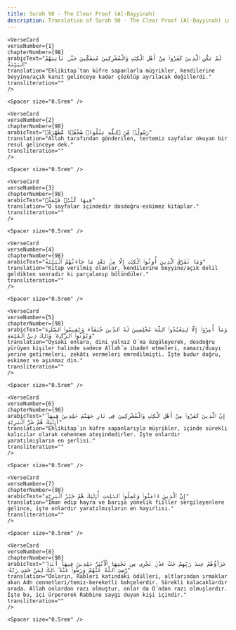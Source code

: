 ```yaml
---
title: Surah 98 - The Clear Proof (Al-Bayyinah)  
description: Translation of Surah 98 - The Clear Proof (Al-Bayyinah) in Turkish
---
```







    <VerseCard 
    verseNumber={1}
    chapterNumber={98}
    arabicText="لَمْ يَكُنِ ٱلَّذِينَ كَفَرُوا۟ مِنْ أَهْلِ ٱلْكِتَٰبِ وَٱلْمُشْرِكِينَ مُنفَكِّينَ حَتَّىٰ تَأْتِيَهُمُ ٱلْبَيِّنَةُ"
    translation="Ehlikitap´tan küfre sapanlarla müşrikler, kendilerine beyyine/açık kanıt gelinceye kadar çözülüp ayrılacak değillerdi."
    transliteration=""
    />

    <Spacer size="0.5rem" />
                
    <VerseCard 
    verseNumber={2}
    chapterNumber={98}
    arabicText="رَسُولٌۭ مِّنَ ٱللَّهِ يَتْلُوا۟ صُحُفًۭا مُّطَهَّرَةًۭ"
    translation="Allah tarafından gönderilen, tertemiz sayfalar okuyan bir resul gelinceye dek."
    transliteration=""
    />

    <Spacer size="0.5rem" />
                
    <VerseCard 
    verseNumber={3}
    chapterNumber={98}
    arabicText="فِيهَا كُتُبٌۭ قَيِّمَةٌۭ"
    translation="O sayfalar içindedir dosdoğru-eskimez kitaplar."
    transliteration=""
    />

    <Spacer size="0.5rem" />
                
    <VerseCard 
    verseNumber={4}
    chapterNumber={98}
    arabicText="وَمَا تَفَرَّقَ ٱلَّذِينَ أُوتُوا۟ ٱلْكِتَٰبَ إِلَّا مِنۢ بَعْدِ مَا جَآءَتْهُمُ ٱلْبَيِّنَةُ"
    translation="Kitap verilmiş olanlar, kendilerine beyyine/açık delil geldikten sonradır ki parçalanıp bölündüler."
    transliteration=""
    />

    <Spacer size="0.5rem" />
                
    <VerseCard 
    verseNumber={5}
    chapterNumber={98}
    arabicText="وَمَآ أُمِرُوٓا۟ إِلَّا لِيَعْبُدُوا۟ ٱللَّهَ مُخْلِصِينَ لَهُ ٱلدِّينَ حُنَفَآءَ وَيُقِيمُوا۟ ٱلصَّلَوٰةَ وَيُؤْتُوا۟ ٱلزَّكَوٰةَ ۚ وَذَٰلِكَ دِينُ ٱلْقَيِّمَةِ"
    translation="Oysaki onlara, dini yalnız O´na özgüleyerek, dosdoğru yürüyen kişiler halinde sadece Allah´a ibadet etmeleri, namazı/duayı yerine getirmeleri, zekâtı vermeleri emredilmişti. İşte budur doğru, eskimez ve aşınmaz din."
    transliteration=""
    />

    <Spacer size="0.5rem" />
                
    <VerseCard 
    verseNumber={6}
    chapterNumber={98}
    arabicText="إِنَّ ٱلَّذِينَ كَفَرُوا۟ مِنْ أَهْلِ ٱلْكِتَٰبِ وَٱلْمُشْرِكِينَ فِى نَارِ جَهَنَّمَ خَٰلِدِينَ فِيهَآ ۚ أُو۟لَٰٓئِكَ هُمْ شَرُّ ٱلْبَرِيَّةِ"
    translation="Ehlikitap´ın küfre sapanlarıyla müşrikler, içinde sürekli kalıcılar olarak cehennem ateşindedirler. İşte onlardır yaratılmışların en şerlisi."
    transliteration=""
    />

    <Spacer size="0.5rem" />
                
    <VerseCard 
    verseNumber={7}
    chapterNumber={98}
    arabicText="إِنَّ ٱلَّذِينَ ءَامَنُوا۟ وَعَمِلُوا۟ ٱلصَّٰلِحَٰتِ أُو۟لَٰٓئِكَ هُمْ خَيْرُ ٱلْبَرِيَّةِ"
    translation="İman edip hayra ve barışa yönelik fiiller sergileyenlere gelince, işte onlardır yaratılmışların en hayırlısı."
    transliteration=""
    />

    <Spacer size="0.5rem" />
                
    <VerseCard 
    verseNumber={8}
    chapterNumber={98}
    arabicText="جَزَآؤُهُمْ عِندَ رَبِّهِمْ جَنَّٰتُ عَدْنٍۢ تَجْرِى مِن تَحْتِهَا ٱلْأَنْهَٰرُ خَٰلِدِينَ فِيهَآ أَبَدًۭا ۖ رَّضِىَ ٱللَّهُ عَنْهُمْ وَرَضُوا۟ عَنْهُ ۚ ذَٰلِكَ لِمَنْ خَشِىَ رَبَّهُۥ"
    translation="Onların, Rableri katındaki ödülleri, altlarından ırmaklar akan Adn cennetleri/temiz-bereketli bahçelerdir. Sürekli kalacaklardır orada. Allah onlardan razı olmuştur, onlar da O´ndan razı olmuşlardır. İşte bu, içi ürpererek Rabbine saygı duyan kişi içindir."
    transliteration=""
    />

    <Spacer size="0.5rem" />
                
